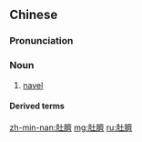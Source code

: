 {{also|肚脐}}
==Chinese==
{{zh-forms|s=肚脐}}
{{wikipedia|lang=zh}}

===Pronunciation===
{{zh-pron
|m=dùqí
|c=tou5 ci4
|h=pfs=tú-chhì
|mn=tō͘-châi
|cat=n
}}

===Noun===
{{zh-noun}}

# [[navel]]

====Derived terms====
{{zh-der|肚臍眼}}

{{zh-cat|Anatomy}}

[[zh-min-nan:肚臍]]
[[mg:肚臍]]
[[ru:肚臍]]